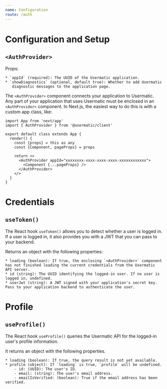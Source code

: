 ```yaml
---
name: Configuration
route: /auth
---
```


# Configuration and Setup

## `<AuthProvider>`

Props:

    * `appId` (required): The UUID of the Usermatic application.
    * `showDiagnostics` (optional, default true): Whether to add Usermatic
       diagnostic messages to the application page.

The `<AuthProvider>` component connects your application to Usermatic.
Any part of your application that uses Usermatic must be enclosed in an `<AuthProvider>` component.
In Next.js, the easiest way to do this is with a custom app class, like:

```tsx
import App from 'next/app'
import { AuthProvider } from '@usermatic/client'

export default class extends App {
  render() {
    const {props} = this as any
    const {Component, pageProps} = props

    return <>
      <AuthProvider appId="xxxxxxxx-xxxx-xxxx-xxxx-xxxxxxxxxxxx">
        <Component {...pageProps} />
      </AuthProvider>
    </>
  }
}
```

# Credentials

## `useToken()`

The React hook `useToken()` allows you to detect whether a user is logged in.
If a user is logged in, it also provides you with a JWT that you can pass to your backend.

Returns an object with the following properties:

    * loading (boolean): If true, the enclosing `<AuthProvider>` component has not finished loading the current credentials from the Usermatic API server.
    * id (string): The UUID identifying the logged-in user. If no user is logged in, undefined.
    * userJwt (string): A JWT signed with your application's secret key. Pass to your application backend to authenticate the user.

# Profile

## `useProfile()`

The React hook `useProfile()` queries the Usermatic API for the logged-in user's profile information.

It returns an object with the following properties.

    * loading (boolean): If true, the query result is not yet available.
    * profile (object): If `loading` is true, `profile` will be undefined.
        - id: (UUID): The user's ID.
        - email: (string): The user's email address.
        - emailIsVerified: (boolean): True if the email address has been verified.

